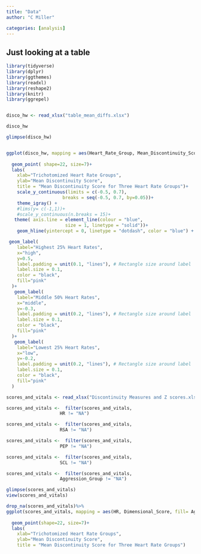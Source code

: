 ```yaml
---
title: "Data"
author: "C Miller"

categories: [analysis]
---
```


## Just looking at a table

```r

library(tidyverse)
library(dplyr)
library(ggthemes)
library(readxl)
library(reshape2)
library(knitr)
library(ggrepel)


disco_hw <- read_xlsx("table_mean_diffs.xlsx")


```

```r


disco_hw

glimpse(disco_hw)



```

```r



ggplot(disco_hw, mapping = aes(Heart_Rate_Group, Mean_Discontinuity_Score,fill= Heart_Rate_Group))+
  
  geom_point( shape=22, size=7)+
  labs(
    xlab="Trichotomized Heart Rate Groups",
    ylab="Mean Discontinuity Score",
    title = "Mean Discontinuity Score for Three Heart Rate Groups")+
    scale_y_continuous(limits = c(-0.5, 0.7),
                     breaks = seq(-0.5, 0.7, by=0.05))+
    theme_igray() +
    #lims(y= c(-1,1))+
    #scale_y_continuous(n.breaks = 15)+
   theme( axis.line = element_line(colour = "blue", 
                      size = 1, linetype = "solid"))+
    geom_hline(yintercept = 0, linetype = "dotdash", color = "blue") +

 geom_label(
    label="Highest 25% Heart Rates", 
    x="high",
    y=0.5,
    label.padding = unit(0.1, "lines"), # Rectangle size around label
    label.size = 0.1,
    color = "black",
    fill="pink"
  )+
   geom_label(
    label="Middle 50% Heart Rates", 
    x="middle",
    y=-0.3,
    label.padding = unit(0.2, "lines"), # Rectangle size around label
    label.size = 0.1,
    color = "black",
    fill="pink"
  )+
   geom_label(
    label="Lowest 25% Heart Rates", 
    x="low",
    y=-0.2,
    label.padding = unit(0.2, "lines"), # Rectangle size around label
    label.size = 0.1,
    color = "black",
    fill="pink"
  )

```





```r

scores_and_vitals <- read_xlsx("Discontinuity Measures and Z scores.xlsx")

scores_and_vitals <-  filter(scores_and_vitals,
                    HR != "NA")

scores_and_vitals <-  filter(scores_and_vitals,
                    RSA != "NA")

scores_and_vitals <-  filter(scores_and_vitals,
                    PEP != "NA")

scores_and_vitals <-  filter(scores_and_vitals,
                    SCL != "NA")

scores_and_vitals <-  filter(scores_and_vitals,
                    Aggression_Group != "NA")

glimpse(scores_and_vitals)
view(scores_and_vitals)


```


```r
drop_na(scores_and_vitals)%>%
ggplot(scores_and_vitals, mapping = aes(HR, Dimensional_Score, fill= Aggression_Groups))+
  
  geom_point(shape=22, size=7)+
  labs(
    xlab="Trichotomized Heart Rate Groups",
    ylab="Mean Discontinuity Score",
    title = "Mean Discontinuity Score for Three Heart Rate Groups")
   
```

